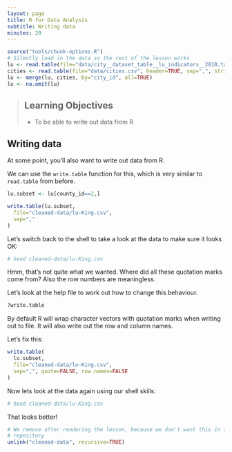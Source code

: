 ```yaml
---
layout: page
title: R for Data Analysis
subtitle: Writing data
minutes: 20
---
```


```r
source("tools/chunk-options.R")
# Silently load in the data so the rest of the lesson works
lu <- read.table(file="data/city__dataset_table__lu_indicators__2010.tab", header=TRUE, sep="\t")
cities <- read.table(file="data/cities.csv", header=TRUE, sep=",", stringsAsFactors=FALSE)
lu <- merge(lu, cities, by="city_id", all=TRUE)
lu <- na.omit(lu)
```

> ## Learning Objectives {.objectives}
>
> * To be able to write out data from R
>


## Writing data

At some point, you'll also want to write out data from R.

We can use the `write.table` function for this, which is
very similar to `read.table` from before.


```r
lu.subset <- lu[county_id==2,]

write.table(lu.subset,
  file="cleaned-data/lu-King.csv",
  sep=","
)
```

Let's switch back to the shell to take a look at the data to make sure it looks
OK:

```r
# head cleaned-data/lu-King.csv
```

Hmm, that's not quite what we wanted. Where did all these
quotation marks come from? Also the row numbers are
meaningless.

Let's look at the help file to work out how to change this
behaviour.

```r
?write.table
```

By default R will wrap character vectors with quotation marks
when writing out to file. It will also write out the row and
column names.

Let's fix this:

```r
write.table(
  lu.subset,
  file="cleaned-data/lu-King.csv",
  sep=",", quote=FALSE, row.names=FALSE
)
```

Now lets look at the data again using our shell skills:

```r
# head cleaned-data/lu-King.csv
```

That looks better!


```r
# We remove after rendering the lesson, because we don't want this in the lesson
# repository
unlink("cleaned-data", recursive=TRUE)
```
